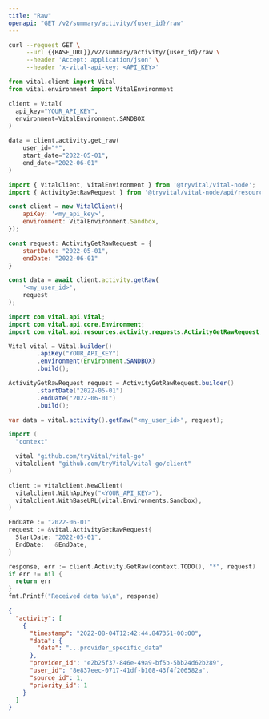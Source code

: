 ```yaml
---
title: "Raw"
openapi: "GET /v2/summary/activity/{user_id}/raw"
---
```


<RequestExample>

```bash cURL
curl --request GET \
     --url {{BASE_URL}}/v2/summary/activity/{user_id}/raw \
     --header 'Accept: application/json' \
     --header 'x-vital-api-key: <API_KEY>'
```

```python Python
from vital.client import Vital
from vital.environment import VitalEnvironment

client = Vital(
  api_key="YOUR_API_KEY",
  environment=VitalEnvironment.SANDBOX
)

data = client.activity.get_raw(
    user_id="*",
    start_date="2022-05-01",
    end_date="2022-06-01"
)
```

```javascript Node
import { VitalClient, VitalEnvironment } from '@tryvital/vital-node';
import { ActivityGetRawRequest } from '@tryvital/vital-node/api/resources/activity';

const client = new VitalClient({
    apiKey: '<my_api_key>',
    environment: VitalEnvironment.Sandbox,
});

const request: ActivityGetRawRequest = {
    startDate: "2022-05-01",
    endDate: "2022-06-01"
}

const data = await client.activity.getRaw(
    '<my_user_id>',
    request
);
```

```java Java
import com.vital.api.Vital;
import com.vital.api.core.Environment;
import com.vital.api.resources.activity.requests.ActivityGetRawRequest;

Vital vital = Vital.builder()
        .apiKey("YOUR_API_KEY")
        .environment(Environment.SANDBOX)
        .build();

ActivityGetRawRequest request = ActivityGetRawRequest.builder()
        .startDate("2022-05-01")
        .endDate("2022-06-01")
        .build();

var data = vital.activity().getRaw("<my_user_id>", request);
```

```go Go
import (
  "context"

  vital "github.com/tryVital/vital-go"
  vitalclient "github.com/tryVital/vital-go/client"
)

client := vitalclient.NewClient(
  vitalclient.WithApiKey("<YOUR_API_KEY>"),
  vitalclient.WithBaseURL(vital.Environments.Sandbox),
)

EndDate := "2022-06-01"
request := &vital.ActivityGetRawRequest{
  StartDate: "2022-05-01",
  EndDate:   &EndDate,
}

response, err := client.Activity.GetRaw(context.TODO(), "*", request)
if err != nil {
  return err
}
fmt.Printf("Received data %s\n", response)
```

</RequestExample>

<ResponseExample>

```json Response
{
  "activity": [
    {
      "timestamp": "2022-08-04T12:42:44.847351+00:00",
      "data": {
        "data": "...provider_specific_data"
      },
      "provider_id": "e2b25f37-846e-49a9-bf5b-5bb24d62b289",
      "user_id": "8e837eec-0717-41df-b108-43f4f206582a",
      "source_id": 1,
      "priority_id": 1
    }
  ]
}
```

</ResponseExample>
